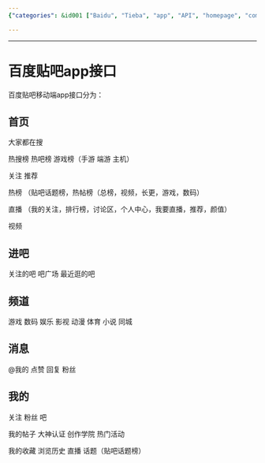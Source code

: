```yaml
---
{"categories": &id001 ["Baidu", "Tieba", "app", "API", "homepage", "communities", "channels"], "category": "API", "date": "2022-11-08 07:30:38", "description": "The Baidu Tieba app API enables access to various sections such as the homepage, communities, channels, and messaging. It offers features like hot searches, recommended content, trending topics, live streaming, video section, and communication with other users.", "tags": *id001, "title": "百度贴吧app接口"}

---
```


------

# 百度贴吧app接口

百度贴吧移动端app接口分为：

## 首页

大家都在搜

热搜榜 热吧榜 游戏榜（手游 端游 主机）

关注 推荐

热榜 （贴吧话题榜，热帖榜（总榜，视频，长更，游戏，数码）

直播 （我的关注，排行榜，讨论区，个人中心，我要直播，推荐，颜值）

视频

## 进吧

关注的吧 吧广场 最近逛的吧

## 频道

游戏 数码 娱乐 影视 动漫 体育 小说 同城

## 消息

@我的 点赞 回复 粉丝

## 我的

关注 粉丝 吧

我的帖子 大神认证 创作学院 热门活动

我的收藏 浏览历史 直播 话题（贴吧话题榜）

